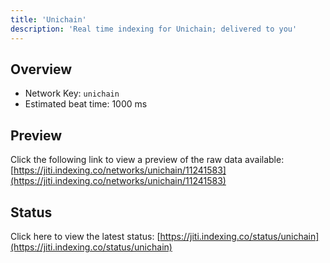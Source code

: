 ```yaml
---
title: 'Unichain'
description: 'Real time indexing for Unichain; delivered to you'
---
```


## Overview
- Network Key: `unichain`
- Estimated beat time: 1000 ms

## Preview
Click the following link to view a preview of the raw data available: [https://jiti.indexing.co/networks/unichain/11241583](https://jiti.indexing.co/networks/unichain/11241583)

## Status
Click here to view the latest status: [https://jiti.indexing.co/status/unichain](https://jiti.indexing.co/status/unichain)
